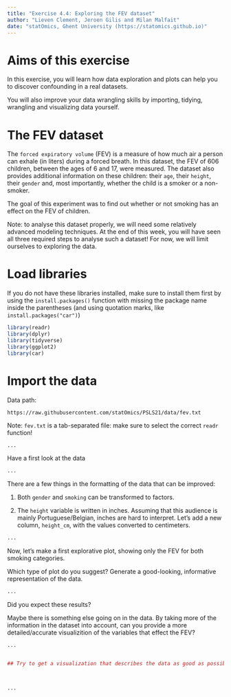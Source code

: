 ```yaml
---
title: "Exercise 4.4: Exploring the FEV dataset"
author: "Lieven Clement, Jeroen Gilis and Milan Malfait"
date: "statOmics, Ghent University (https://statomics.github.io)"
---
```


# Aims of this exercise

In this exercise, you will learn how data exploration and plots can help you to discover confounding in a real datasets.

You will also improve your data wrangling skills by importing, tidying, wrangling and visualizing data yourself.


# The FEV dataset

The `forced expiratory volume` (FEV)
is a measure of how much air a person can exhale (in liters)
during  a forced breath. In this dataset, the FEV of 606 children,
between the ages of 6 and 17, were measured. The dataset
also provides additional information on these children:
their `age`, their `height`, their `gender` and, most
importantly, whether the child is a smoker or a non-smoker.

The goal of this experiment was to find out whether or not
smoking has an effect on the FEV of children.

Note: to analyse this dataset properly, we will need some
relatively advanced modeling techniques. At the end of this
week, you will have seen all three required steps to analyse
such a dataset! For now, we will limit ourselves to exploring
the data.

# Load libraries

If you do not have these libraries installed, make sure to install them first
by using the `install.packages()` function with missing the package name inside
the parentheses (and using quotation marks, like `install.packages("car")`)

```r
library(readr)
library(dplyr)
library(tidyverse)
library(ggplot2)
library(car)
```

# Import the data

Data path:

`https://raw.githubusercontent.com/statOmics/PSLS21/data/fev.txt`

Note: `fev.txt` is a tab-separated file: make sure to select the correct `readr`
function!

```r
...
```

Have a first look at the data

```r
...
```


There are a few things in the formatting of the
data that can be improved:

1. Both `gender` and `smoking` can be transformed to factors.

2. The `height` variable is written in inches. Assuming that
this audience is mainly Portuguese/Belgian, inches are hard to
interpret. Let's add a new column, `height_cm`, with the values
converted to centimeters.

```r
...
```

Now, let's make a first explorative plot, showing
only the FEV for both smoking categories.

Which type of plot do you suggest? Generate a good-looking,
informative representation of the data.

```r
...
```

Did you expect these results?

Maybe there is something else going on in the data.
By taking more of the information in the dataset into account, can
you provide a more detailed/accurate visualizition of the
variables that effect the FEV?

```r
...


## Try to get a visualization that describes the data as good as possible!!



...
```
